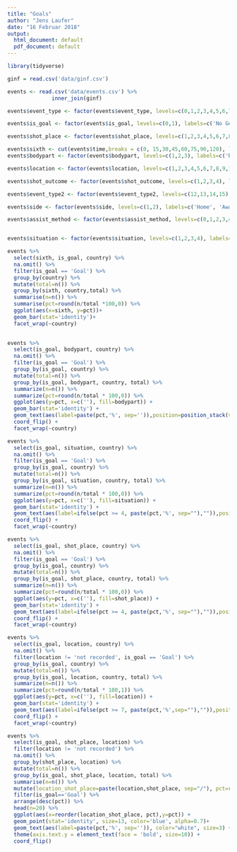 ```yaml
---
title: "Goals"
author: "Jens Laufer"
date: "16 Februar 2018"
output:
  html_document: default
  pdf_document: default
---
```



```r
library(tidyverse)
```



```r
ginf = read.csv('data/ginf.csv')

events <- read.csv('data/events.csv') %>%
              inner_join(ginf)

events$event_type <- factor(events$event_type, levels=c(0,1,2,3,4,5,6,7,8,9,10,11), labels=c('Annoucement', 'Attempt','Corner','Foul', 'Yellow Card', 'Second Yellow Card', 'Red Card', 'Substitution', 'Free kick won', 'Offside', 'Hand Ball', 'Penalty Conceded'))

events$is_goal <- factor(events$is_goal, levels=c(0,1), labels=c('No Goal', 'Goal'))

events$shot_place <- factor(events$shot_place, levels=c(1,2,3,4,5,6,7,8,9,10,11,12,13), labels=c('Bit Too High', 'Blocked', 'Bottom Left Corner', 'Bottom Right Corner', 'Centre Of Goal', 'High And Wide', 'Hits The Bar', 'Misses To The left', 'Misses To The Right', 'Too high', 'Top Centre Of The Goal', 'Top Left Corner', 'Top Right Corner'))

events$sixth <- cut(events$time,breaks = c(0, 15,30,45,60,75,90,120), labels = c('0-15','15-30','30-45', '45-60', '60-75', '75-90', '90-'))
events$bodypart <- factor(events$bodypart, levels=c(1,2,3), labels=c('Right Foot', 'Left Foot', 'Head'))

events$location <- factor(events$location, levels=c(1,2,3,4,5,6,7,8,9,10,11,12,13,14,15,16,17,18,19), labels=c('Attacking half', 'Defense half', 'Centre of the box', 'Left wing', 'right wing', 'difficult angle and long range', 'difficult angle on the left', 'difficult angle on the right', 'Left Site Of The box',  'Left Site Of The Six Yard Box',  'Right Site Of The Box',  'Right Site Of The Six Yard Box', 'Very close range', 'Penalty Spot', 'Outsite The Box', 'long range', 'More Than 35 yards', 'More than 40 yards', 'not recorded'))

events$shot_outcome <- factor(events$shot_outcome, levels=c(1,2,3,4), labels=c('On target', 'off target', 'blocked', 'hit the bar'))

events$event_type2 <- factor(events$event_type2, levels=c(12,13,14,15), labels=c('Key pass', 'Failed Through ball', 'Sending Off', 'Own Goal'))

events$side <- factor(events$side, levels=c(1,2), labels=c('Home', 'Away'))

events$assist_method <- factor(events$assist_method, levels=c(0,1,2,3,4), labels=c('None', 'Pass','Cross', 'Headed Pass', 'Through Ball'))


events$situation <- factor(events$situation, levels=c(1,2,3,4), labels=c('Open Play', 'Set Piece','Corner', 'Free Kick'))

```

```r
events %>%
  select(sixth, is_goal, country) %>%
  na.omit() %>%
  filter(is_goal == 'Goal') %>%
  group_by(country) %>%
  mutate(total=n()) %>%
  group_by(sixth, country,total) %>%
  summarise(n=n()) %>%
  summarise(pct=round(n/total *100,0)) %>%
  ggplot(aes(x=sixth, y=pct))+
  geom_bar(stat='identity')+
  facet_wrap(~country)
  
```



```r
events %>%
  select(is_goal, bodypart, country) %>%
  na.omit() %>%
  filter(is_goal == 'Goal') %>%
  group_by(is_goal, country) %>%
  mutate(total=n()) %>%
  group_by(is_goal, bodypart, country, total) %>%
  summarize(n=n()) %>%
  summarize(pct=round(n/total * 100,0)) %>%
  ggplot(aes(y=pct, x=c(''), fill=bodypart)) +
  geom_bar(stat='identity') +
  geom_text(aes(label=paste(pct,'%', sep='')),position=position_stack(vjust=0.5)) +
  coord_flip() +
  facet_wrap(~country)
```



```r
events %>%
  select(is_goal, situation, country) %>%
  na.omit() %>%
  filter(is_goal == 'Goal') %>%
  group_by(is_goal, country) %>%
  mutate(total=n()) %>%
  group_by(is_goal, situation, country, total) %>%
  summarize(n=n()) %>%
  summarize(pct=round(n/total * 100,0)) %>%
  ggplot(aes(y=pct, x=c(''), fill=situation)) +
  geom_bar(stat='identity') +
  geom_text(aes(label=ifelse(pct >= 4, paste(pct,'%', sep=""),"")),position=position_stack(vjust=0.5)) +
  coord_flip() +
  facet_wrap(~country)
```



```r
events %>%
  select(is_goal, shot_place, country) %>%
  na.omit() %>%
  filter(is_goal == 'Goal') %>%
  group_by(is_goal, country) %>%
  mutate(total=n()) %>%
  group_by(is_goal, shot_place, country, total) %>%
  summarize(n=n()) %>%
  summarize(pct=round(n/total * 100,0)) %>%
  ggplot(aes(y=pct, x=c(''), fill=shot_place)) +
  geom_bar(stat='identity') +
  geom_text(aes(label=ifelse(pct >= 4, paste(pct,'%', sep=""),"")),position=position_stack(vjust=0.5)) +
  coord_flip() +
  facet_wrap(~country)
```


```r
events %>%
  select(is_goal, location, country) %>%
  na.omit() %>%
  filter(location != 'not recorded', is_goal == 'Goal') %>%
  group_by(is_goal, country) %>%
  mutate(total=n()) %>%
  group_by(is_goal, location, country, total) %>%
  summarize(n=n()) %>%
  summarize(pct=round(n/total * 100,1)) %>%
  ggplot(aes(y=pct, x=c(''), fill=location)) +
  geom_bar(stat='identity') +
  geom_text(aes(label=ifelse(pct >= 7, paste(pct,'%',sep=""),"")),position=position_stack(vjust=0.5)) +
  coord_flip() +
  facet_wrap(~country)
```



```r

events %>%
  select(is_goal, shot_place, location) %>%
  filter(location != 'not recorded') %>%
  na.omit() %>%
  group_by(shot_place, location) %>%
  mutate(total=n()) %>%
  group_by(is_goal, shot_place, location, total) %>%
  summarise(n=n()) %>%
  mutate(location_shot_place=paste(location,shot_place, sep="/"), pct=round(n/total * 100, 1)) %>%
  filter(is_goal=='Goal') %>%
  arrange(desc(pct)) %>%
  head(n=20) %>%
  ggplot(aes(x=reorder(location_shot_place, pct),y=pct)) +
  geom_point(stat='identity', size=13, color='blue', alpha=0.7)+
  geom_text(aes(label=paste(pct,'%', sep='')), color="white", size=3) +
  theme(axis.text.y = element_text(face = 'bold', size=10)) +
  coord_flip()
  
```

